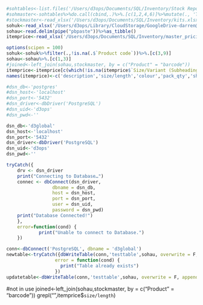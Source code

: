 ```r
#sohtables<-list.files('/Users/d3ops/Documents/SQL/Inventory/Stock Reports/', full.names = T)%>%lapply(.,read_excel)
#sohmaster<-sohtables%>%do.call(cbind,.)%>%.[c(1,2,4,6)]%>%mutate(., 'Total' = rowSums(.[2:4]))
#stockmaster<-read_xlsx('/Users/d3ops/Documents/SQL/Inventory/kits.xlsx')
sohuk<-read_xlsx('/Users/d3ops/Library/CloudStorage/GoogleDrive-darren@d3tape.com/Shared drives/UK Stock Requirements/Stock Inventory/Stock List/Complete Inventory List/21022023 D3 stock list for the UK.xlsx', skip = 7)
sohau<-read.delim(pipe("pbpaste"))%>%as_tibble()
itemprice<-read_xlsx('/Users/d3ops/Documents/SQL/Inventory/master_pricing.xlsx')
```

```r
options(scipen = 100)
sohuk<-sohuk%>%filter(.,!is.na(.$`Product code`))%>%.[c(3,9)]
sohau<-sohau%>%.[c(1,3)]
#joined<-left_join(sohau,stockmaster, by = c("Product" = "barcode"))
itemprice<-itemprice[c(which(!is.na(itemprice$`Size/Variant (Subheading)`))),-10]
names(itemprice)<-c('description','size/length','colour','pack_qty','shipper_config','nzd','gbp','aud','usd')

```

```r
#dsn_db<-'postgres'
#dsn_host<-'localhost'
#dsn_port<-'5432'
#dsn_driver<-dbDriver('PostgreSQL')
#dsn_uid<-'d3ops'
#dsn_pwd<-''
```

```r
dsn_db<-'d3global'
dsn_host<-'localhost'
dsn_port<-'5432'
dsn_driver<-dbDriver('PostgreSQL')
dsn_uid<-'d3ops'
dsn_pwd<-''
```

```r
tryCatch({
    drv <- dsn_driver
    print("Connecting to Database…")
    connec <- dbConnect(dsn_driver, 
                 dbname = dsn_db,
                 host = dsn_host,
                 port = dsn_port,
                 user = dsn_uid,
                 password = dsn_pwd)
    print("Database Connected!")
    },
    error=function(cond) {
            print("Unable to connect to Database.")
    })
```

```r
conn<-dbConnect('PostgreSQL', dbname = 'd3global')
newtable<-tryCatch({dbWriteTable(conn,'testtable',sohau, overwrite = F, append = F)},
                  error = function(cond) {
                    print("Table already exists")
                  })
updatetable<-dbWriteTable(conn,'testtable',sohau, overwrite = F, append = T, row.names = F)
```

#not in use
joined<-left_join(sohau,stockmaster, by = c("Product" = "barcode"))
grepl("\r\n",itemprice$`size/length`)

